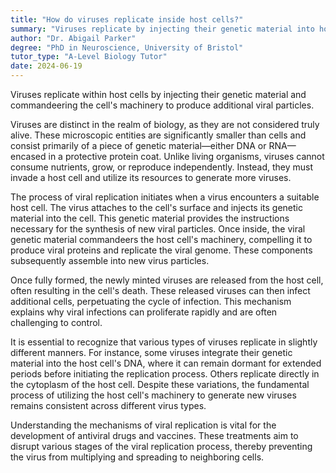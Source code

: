 ```yaml
---
title: "How do viruses replicate inside host cells?"
summary: "Viruses replicate by injecting their genetic material into host cells, taking over the cell's machinery to produce additional viruses."
author: "Dr. Abigail Parker"
degree: "PhD in Neuroscience, University of Bristol"
tutor_type: "A-Level Biology Tutor"
date: 2024-06-19
---
```


Viruses replicate within host cells by injecting their genetic material and commandeering the cell's machinery to produce additional viral particles.

Viruses are distinct in the realm of biology, as they are not considered truly alive. These microscopic entities are significantly smaller than cells and consist primarily of a piece of genetic material—either DNA or RNA—encased in a protective protein coat. Unlike living organisms, viruses cannot consume nutrients, grow, or reproduce independently. Instead, they must invade a host cell and utilize its resources to generate more viruses.

The process of viral replication initiates when a virus encounters a suitable host cell. The virus attaches to the cell's surface and injects its genetic material into the cell. This genetic material provides the instructions necessary for the synthesis of new viral particles. Once inside, the viral genetic material commandeers the host cell's machinery, compelling it to produce viral proteins and replicate the viral genome. These components subsequently assemble into new virus particles.

Once fully formed, the newly minted viruses are released from the host cell, often resulting in the cell's death. These released viruses can then infect additional cells, perpetuating the cycle of infection. This mechanism explains why viral infections can proliferate rapidly and are often challenging to control.

It is essential to recognize that various types of viruses replicate in slightly different manners. For instance, some viruses integrate their genetic material into the host cell's DNA, where it can remain dormant for extended periods before initiating the replication process. Others replicate directly in the cytoplasm of the host cell. Despite these variations, the fundamental process of utilizing the host cell's machinery to generate new viruses remains consistent across different virus types.

Understanding the mechanisms of viral replication is vital for the development of antiviral drugs and vaccines. These treatments aim to disrupt various stages of the viral replication process, thereby preventing the virus from multiplying and spreading to neighboring cells.
    